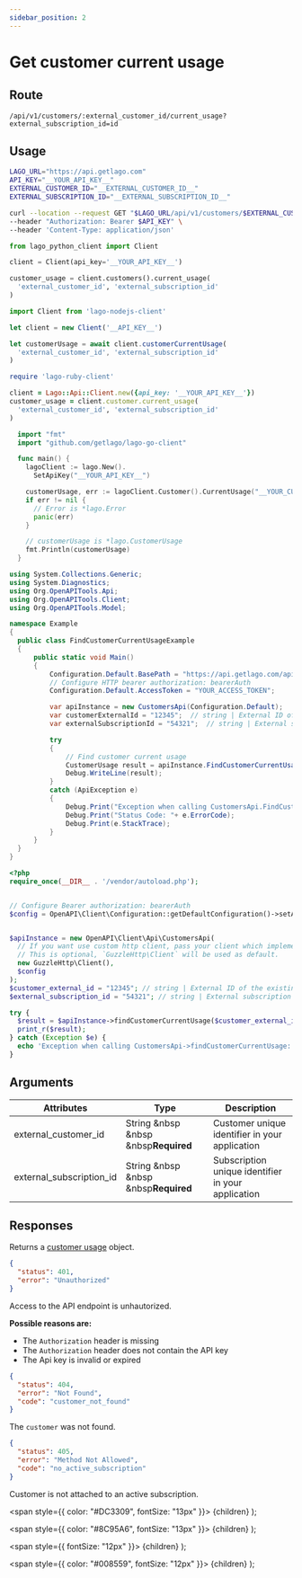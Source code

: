 ```yaml
---
sidebar_position: 2
---
```



# Get customer current usage

## Route

```curl title="GET"
/api/v1/customers/:external_customer_id/current_usage?external_subscription_id=id
```

## Usage

<Tabs groupId="prog-language">
  <TabItem value="curl" label="Curl" default>

  ```bash
  LAGO_URL="https://api.getlago.com"
  API_KEY="__YOUR_API_KEY__"
  EXTERNAL_CUSTOMER_ID="__EXTERNAL_CUSTOMER_ID__"
  EXTERNAL_SUBSCRIPTION_ID="__EXTERNAL_SUBSCRIPTION_ID__"

 curl --location --request GET "$LAGO_URL/api/v1/customers/$EXTERNAL_CUSTOMER_ID/current_usage?external_subscription_id=$EXTERNAL_SUBSCRIPTION_ID" \
  --header "Authorization: Bearer $API_KEY" \
  --header 'Content-Type: application/json'
  ```

  </TabItem>

  <TabItem value="python" label="Python">

  ```python
  from lago_python_client import Client

  client = Client(api_key='__YOUR_API_KEY__')

  customer_usage = client.customers().current_usage(
    'external_customer_id', 'external_subscription_id'
  )
  ```

  </TabItem>

  <TabItem value="javascript" label="Node.js">

  ```javascript
  import Client from 'lago-nodejs-client'

  let client = new Client('__API_KEY__')

  let customerUsage = await client.customerCurrentUsage(
    'external_customer_id', 'external_subscription_id'
  )
  ```

  </TabItem>

  <TabItem value="ruby" label="Ruby">

  ```ruby
  require 'lago-ruby-client'

  client = Lago::Api::Client.new({api_key: '__YOUR_API_KEY__'})
  customer_usage = client.customer.current_usage(
    'external_customer_id', 'external_subscription_id'
  )
  ```

  </TabItem>

  <TabItem value="go" label="Go">

  ```go
    import "fmt"
    import "github.com/getlago/lago-go-client"

    func main() {
      lagoClient := lago.New().
        SetApiKey("__YOUR_API_KEY__")

      customerUsage, err := lagoClient.Customer().CurrentUsage("__YOUR_CUSTOMER_ID__")
      if err != nil {
        // Error is *lago.Error
        panic(err)
      }

      // customerUsage is *lago.CustomerUsage
      fmt.Println(customerUsage)
    }
  ```

  </TabItem>

  <TabItem value="csharp" label="C#">

  ```csharp
using System.Collections.Generic;
using System.Diagnostics;
using Org.OpenAPITools.Api;
using Org.OpenAPITools.Client;
using Org.OpenAPITools.Model;

namespace Example
{
    public class FindCustomerCurrentUsageExample
    {
        public static void Main()
        {
            Configuration.Default.BasePath = "https://api.getlago.com/api/v1";
            // Configure HTTP bearer authorization: bearerAuth
            Configuration.Default.AccessToken = "YOUR_ACCESS_TOKEN";

            var apiInstance = new CustomersApi(Configuration.Default);
            var customerExternalId = "12345";  // string | External ID of the existing customer
            var externalSubscriptionId = "54321";  // string | External subscription ID

            try
            {
                // Find customer current usage
                CustomerUsage result = apiInstance.FindCustomerCurrentUsage(customerExternalId, externalSubscriptionId);
                Debug.WriteLine(result);
            }
            catch (ApiException e)
            {
                Debug.Print("Exception when calling CustomersApi.FindCustomerCurrentUsage: " + e.Message );
                Debug.Print("Status Code: "+ e.ErrorCode);
                Debug.Print(e.StackTrace);
            }
        }
    }
}
  ```

  </TabItem>
  <TabItem value="php" label="PHP">

  ```php
<?php
require_once(__DIR__ . '/vendor/autoload.php');


// Configure Bearer authorization: bearerAuth
$config = OpenAPI\Client\Configuration::getDefaultConfiguration()->setAccessToken('YOUR_ACCESS_TOKEN');


$apiInstance = new OpenAPI\Client\Api\CustomersApi(
    // If you want use custom http client, pass your client which implements `GuzzleHttp\ClientInterface`.
    // This is optional, `GuzzleHttp\Client` will be used as default.
    new GuzzleHttp\Client(),
    $config
);
$customer_external_id = "12345"; // string | External ID of the existing customer
$external_subscription_id = "54321"; // string | External subscription ID

try {
    $result = $apiInstance->findCustomerCurrentUsage($customer_external_id, $external_subscription_id);
    print_r($result);
} catch (Exception $e) {
    echo 'Exception when calling CustomersApi->findCustomerCurrentUsage: ', $e->getMessage(), PHP_EOL;
}
  ```

  </TabItem>
</Tabs>

## Arguments

| Attributes | Type | Description |
| ---------- | ---- | ----------- |
| external_customer_id | String &nbsp &nbsp &nbsp<Required>**Required**</Required> | Customer unique identifier in your application |
| external_subscription_id | String &nbsp &nbsp &nbsp<Required>**Required**</Required> | Subscription unique identifier in your application |

## Responses

<Tabs>
  <TabItem value="200" label="HTTP 200" default>

  Returns a [customer usage](./customer-usage-object) object.

  </TabItem>
    <TabItem value="401" label="HTTP 401">

  ```json
  {
    "status": 401,
    "error": "Unauthorized"
  }
  ```

  Access to the API endpoint is unhautorized.

  **Possible reasons are:**
  * The `Authorization` header is missing
  * The `Authorization` header does not contain the API key
  * The Api key is invalid or expired


  </TabItem>
  <TabItem value="404" label="HTTP 404" default>

  ```json
  {
    "status": 404,
    "error": "Not Found",
    "code": "customer_not_found"
  }
  ```

  The `customer` was not found.

  </TabItem>
  <TabItem value="405" label="HTTP 405">

  ```json
  {
    "status": 405,
    "error": "Method Not Allowed",
    "code": "no_active_subscription"
  }
  ```

  Customer is not attached to an active subscription.
  </TabItem>
</Tabs>


  <span
    style={{
      color: "#DC3309",
      fontSize: "13px"
    }}>
    {children}
  </span>
);

  <span
    style={{
      color: "#8C95A6",
      fontSize: "13px"
    }}>
    {children}
  </span>
);

  <span
    style={{
      fontSize: "12px"
    }}>
    {children}
  </span>
);

  <span
    style={{
      color: "#008559",
      fontSize: "12px"
    }}>
    {children}
  </span>
);

